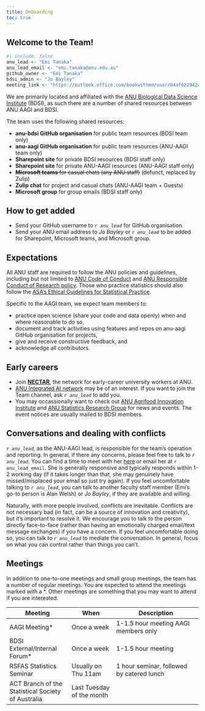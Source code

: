 ```yaml
---
title: Onboarding
toc: true
---
```


## Welcome to the Team!

```r
#| include: false
anu_lead <- "Emi Tanaka"
anu_lead_email <- "emi.tanaka@anu.edu.au"
github_owner <- "Emi Tanaka"
bdsi_admin <- "Jo Bayley"
meeting_link <- "https://outlook.office.com/bookwithme/user/04af622942a94518ade3670b6fddf520@anu.edu.au?anonymous&ep=plink"
```


We are primarily located and affiliated with the [ANU Biological Data Science Institute](https://bdsi.anu.edu.au/) (BDSI), as such there are a number of shared resources between ANU AAGI and BDSI. 

The team uses the following shared resources:

- **anu-bdsi GitHub organisation** for public team resources (BDSI team only)
- **anu-aagi GitHub organisation** for public team resources (ANU-AAGI team only)
- **Sharepoint site** for private BDSI resources (BDSI staff only)
- **Sharepoint site** for private ANU-AAGI resources (ANU-AAGI staff only)
- ~~**Microsoft teams** for casual chats (any ANU staff)~~ (defunct, replaced by Zulip)
- **Zulip chat** for project and casual chats (ANU-AAGI team + Guests)
- **Microsoft group** for group emails  (BDSI staff only)

## How to get added

- Send your GitHub username to _`r anu_lead`_ for GitHub organisation.
- Send your ANU email address to _Jo Bayley_ or _`r anu_lead`_ to be added for Sharepoint, Microsoft teams, and Microsoft group.

## Expectations

All ANU staff are required to follow the ANU policies and guidelines, including but not limited to [ANU Code of Conduct](https://policies.anu.edu.au/ppl/document/ANUP_000388) and [ANU Responsible Conduct of Research policy](https://policies.anu.edu.au/ppl/document/ANUP_007402). Those who practice statistics should also follow the [ASA's Ethical Guidelines for Statistical Practice](https://www.amstat.org/docs/default-source/amstat-documents/ethicalguidelines.pdf?Status=Master&sfvrsn=bdeeafdd_6/).

Specific to the AAGI team, we expect team members to:

- practice open science (share your code and data openly) when and where reasonable to do so,
- document and track activities using features and repos on anu-aagi GitHub organisation for projects,
- give and receive constructive feedback, and
- acknowledge all contributors.



## Early careers 

- Join [**NECTAR**](https://nectar.anu.edu.au/), the network for early-career university workers at ANU.
- [ANU Integrated AI network](https://ai.anu.edu.au/) may be of an interest. If you want to join the Team channel, ask _`r anu_lead`_ to add you.
- You may occassionally want to check out [ANU Agrifood Innovation Institute](https://agrifood.anu.edu.au/news-events/news) and [ANU Statistics Research Group](https://rsfas.anu.edu.au/academic-areas/statistics) for news and events. The event notices are usually mailed to BDSI members. 


## Conversations and dealing with conflicts

_`r anu_lead`_, as the ANU-AAGI lead, is responsible for the team's operation and reporting. In general, if there any concerns, please feel free to talk to _`r anu_lead`_. You can find a time to meet with her [here](`r meeting_link`) or email her at `r anu_lead_email`. She is generally responsive and typically responds within 1-2 working day (if it takes longer than that, she may genuinely have missed/misplaced your email so just try again). If you feel uncomfortable talking to _`r anu_lead`_, you can talk to another faculty staff member (Emi's go-to person is Alan Welsh) or _Jo Bayley_, if they are available and willing.

Naturally, with more people involved, conflicts are inevitable. Conflicts are not necessary bad (in fact, can be a source of innovation and creativity), but it's important to resolve it. We encourage you to talk to the person directly face-to-face (rather than having an emotionally charged email/text message exchanges) if you have a concern. If you feel uncomfortable doing so, you can talk to _`r anu_lead`_ to mediate the conversation. In general, focus on what you can control rather than things you can't.

## Meetings

In addition to one-to-one meetings and small group meetings, the team has a number of regular meetings. You are expected to attend the meetings marked with a *. Other meetings are something that you may want to attend if you are interested.

| Meeting | When |  Description | 
| -----------| -------- | ---------------|
| AAGI Meeting* | Once a week | 1-1.5 hour meeting AAGI members only  |
| BDSI External/Internal Forum* | Once a week | 1-1.5 hour meeting  |
| RSFAS Statistics Seminar | Usually on Thu 11am | 1 hour seminar, followed by catered lunch
| ACT Branch of the Statistical Society of Australia | Last Tuesday of the month | |


